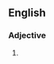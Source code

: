{{also|en route}}

==English==

===Adjective===
{{head|en|misspelling}}

# {{misspelling of|en route|lang=en}}